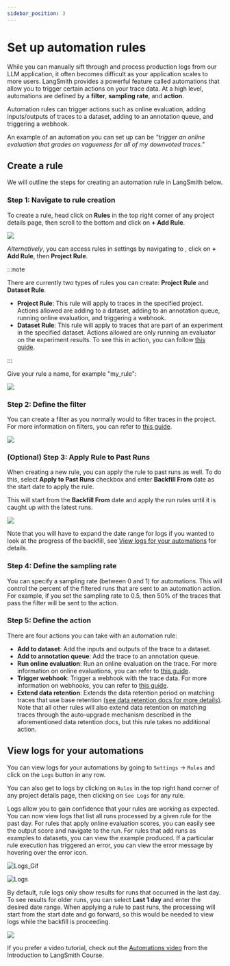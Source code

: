 ```yaml
---
sidebar_position: 3
---
```



# Set up automation rules

While you can manually sift through and process production logs from our LLM application, it often becomes difficult as your application scales to more users.
LangSmith provides a powerful feature called automations that allow you to trigger certain actions on your trace data.
At a high level, automations are defined by a **filter**, **sampling rate**, and **action**.

Automation rules can trigger actions such as online evaluation, adding inputs/outputs of traces to a dataset, adding to an annotation queue, and triggering a webhook.

An example of an automation you can set up can be _"trigger an online evaluation that grades on vagueness for all of my downvoted traces."_

## Create a rule

We will outline the steps for creating an automation rule in LangSmith below.

### Step 1: Navigate to rule creation

To create a rule, head click on **Rules** in the top right corner of any project details page, then scroll to the bottom and click on **+ Add Rule**.

![](./static/add_automation_rule.png)

_Alternatively_, you can access rules in settings by navigating to <RegionalUrl text='this link' suffix='/settings/workspaces/rules'/>, click on **+ Add Rule**, then **Project Rule**.

:::note

There are currently two types of rules you can create: **Project Rule** and **Dataset Rule**.

- **Project Rule**: This rule will apply to traces in the specified project. Actions allowed are adding to a dataset, adding to an annotation queue, running online evaluation, and triggering a webhook.
- **Dataset Rule**: This rule will apply to traces that are part of an experiment in the specified dataset. Actions allowed are only running an evaluator on the experiment results. To see this in action, you can follow [this guide](../../../evaluation/how_to_guides/run_evaluation_from_prompt_playground).

:::

Give your rule a name, for example "my_rule":

![](./static/give_rule_name.png)

### Step 2: Define the filter

You can create a filter as you normally would to filter traces in the project. For more information on filters, you can refer to [this guide](./filter_traces_in_application).

![](./static/rules_filter.png)

### (Optional) Step 3: Apply Rule to Past Runs

When creating a new rule, you can apply the rule to past runs as well. To do this, select **Apply to Past Runs** checkbox and enter **Backfill From** date as the
start date to apply the rule.

This will start from the **Backfill From** date and apply the run rules until it is caught up with the latest runs.

![](./static/rules_past_runs.png)

Note that you will have to expand the date range for logs if you wanted to look at the progress of the backfill, see [View logs for your automations](./rules#view-logs-for-your-automations) for details.

### Step 4: Define the sampling rate

You can specify a sampling rate (between 0 and 1) for automations. This will control the percent of the filtered runs that are sent to an automation action. For example, if you set the sampling rate to 0.5, then 50% of the traces that pass the filter will be sent to the action.

### Step 5: Define the action

There are four actions you can take with an automation rule:

- **Add to dataset**: Add the inputs and outputs of the trace to a dataset.
- **Add to annotation queue**: Add the trace to an annotation queue.
- **Run online evaluation**: Run an online evaluation on the trace. For more information on online evaluations, you can refer to [this guide](./online_evaluations).
- **Trigger webhook**: Trigger a webhook with the trace data. For more information on webhooks, you can refer to [this guide](./webhooks).
- **Extend data retention**: Extends the data retention period on matching traces that use base retention [(see data retention docs for more details)](../../../administration/concepts#data-retention).
  Note that all other rules will also extend data retention on matching traces through the
  auto-upgrade mechanism described in the aforementioned data retention docs,
  but this rule takes no additional action.

## View logs for your automations

You can view logs for your automations by going to `Settings` -> `Rules` and click on the `Logs` button in any row.

You can also get to logs by clicking on `Rules` in the top right hand corner of any project details page, then clicking on `See Logs` for any rule.

Logs allow you to gain confidence that your rules are working as expected. You can now view logs that list all runs processed by a given rule for the past day. For rules that apply online evaluation scores, you can easily see the output score and navigate to the run. For rules that add runs as examples to datasets, you can view the example produced.
If a particular rule execution has triggered an error, you can view the error message by hovering over the error icon.

![Logs_Gif](./static/rules_logs.gif)

![Logs](./static/rules_logs.png)

By default, rule logs only show results for runs that occurred in the last day. To see results for older runs, you can select **Last 1 day** and enter the desired date range.
When applying a rule to past runs, the processing will start from the start date and go forward, so this would be needed to view logs while the backfill is proceeding.

![](./static/rules_past_runs_logs.png)

If you prefer a video tutorial, check out the [Automations video](https://academy.langchain.com/pages/intro-to-langsmith-preview) from the Introduction to LangSmith Course.